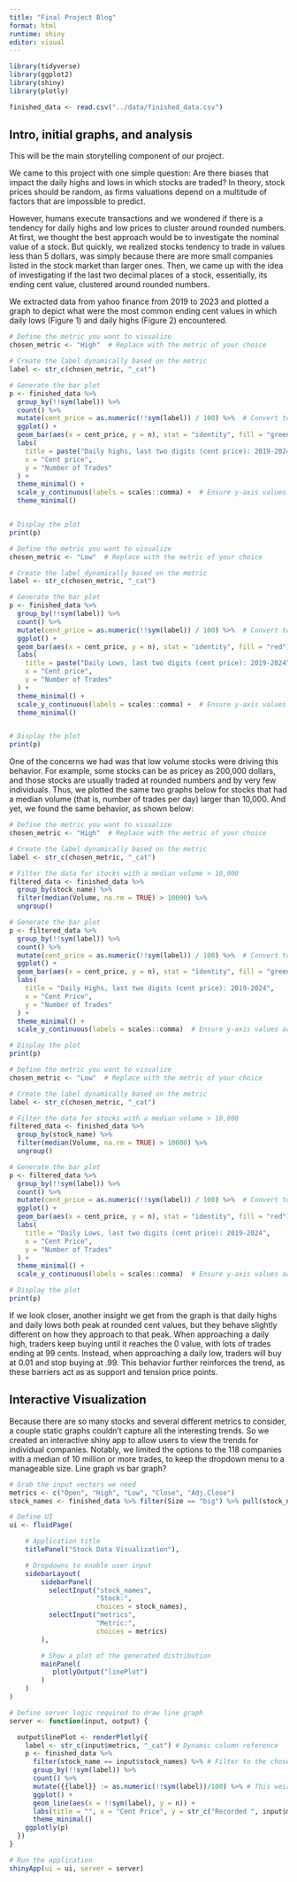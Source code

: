```yaml
---
title: "Final Project Blog"
format: html
runtime: shiny
editor: visual
---
```


```r
library(tidyverse)
library(ggplot2)
library(shiny)
library(plotly)
```

```r
finished_data <- read.csv("../data/finished_data.csv")
```

## Intro, initial graphs, and analysis

This will be the main storytelling component of our project.

We came to this project with one simple question: Are there biases that impact the daily highs and lows in which stocks are traded? In theory, stock prices should be random, as firms valuations depend on a multitude of factors that are impossible to predict.

However, humans execute transactions and we wondered if there is a tendency for daily highs and low prices to cluster around rounded numbers. At first, we thought the best approach would be to investigate the nominal value of a stock. But quickly, we realized stocks tendency to trade in values less than 5 dollars, was simply because there are more small companies listed in the stock market than larger ones. Then, we came up with the idea of investigating if the last two decimal places of a stock, essentially, its ending cent value, clustered around rounded numbers.

We extracted data from yahoo finance from 2019 to 2023 and plotted a graph to depict what were the most common ending cent values in which daily lows (Figure 1) and daily highs (Figure 2) encountered.

```r
# Define the metric you want to visualize
chosen_metric <- "High"  # Replace with the metric of your choice

# Create the label dynamically based on the metric
label <- str_c(chosen_metric, "_cat")

# Generate the bar plot
p <- finished_data %>%
  group_by(!!sym(label)) %>%
  count() %>%
  mutate(cent_price = as.numeric(!!sym(label)) / 100) %>%  # Convert to cent price
  ggplot() +
  geom_bar(aes(x = cent_price, y = n), stat = "identity", fill = "green") +
  labs(
    title = paste("Daily highs, last two digits (cent price): 2019-2024"),
    x = "Cent price",
    y = "Number of Trades"
  ) +
  theme_minimal() +
  scale_y_continuous(labels = scales::comma) +  # Ensure y-axis values are regular counts
  theme_minimal()


# Display the plot
print(p)

```

```r
# Define the metric you want to visualize
chosen_metric <- "Low"  # Replace with the metric of your choice

# Create the label dynamically based on the metric
label <- str_c(chosen_metric, "_cat")

# Generate the bar plot
p <- finished_data %>%
  group_by(!!sym(label)) %>%
  count() %>%
  mutate(cent_price = as.numeric(!!sym(label)) / 100) %>%  # Convert to cent price
  ggplot() +
  geom_bar(aes(x = cent_price, y = n), stat = "identity", fill = "red") +
  labs(
    title = paste("Daily Lows, last two digits (cent price): 2019-2024"),
    x = "Cent price",
    y = "Number of Trades"
  ) +
  theme_minimal() +
  scale_y_continuous(labels = scales::comma) +  # Ensure y-axis values are regular counts
  theme_minimal()


# Display the plot
print(p)
```

One of the concerns we had was that low volume stocks were driving this behavior. For example, some stocks can be as pricey as 200,000 dollars, and those stocks are usually traded at rounded numbers and by very few individuals. Thus, we plotted the same two graphs below for stocks that had a median volume (that is, number of trades per day) larger than 10,000. And yet, we found the same behavior, as shown below:

```r
# Define the metric you want to visualize
chosen_metric <- "High"  # Replace with the metric of your choice

# Create the label dynamically based on the metric
label <- str_c(chosen_metric, "_cat")

# Filter the data for stocks with a median volume > 10,000
filtered_data <- finished_data %>%
  group_by(stock_name) %>%
  filter(median(Volume, na.rm = TRUE) > 10000) %>%
  ungroup()

# Generate the bar plot
p <- filtered_data %>%
  group_by(!!sym(label)) %>%
  count() %>%
  mutate(cent_price = as.numeric(!!sym(label)) / 100) %>%  # Convert to cent price
  ggplot() +
  geom_bar(aes(x = cent_price, y = n), stat = "identity", fill = "green") +
  labs(
    title = "Daily Highs, last two digits (cent price): 2019-2024",
    x = "Cent Price",
    y = "Number of Trades"
  ) +
  theme_minimal() +
  scale_y_continuous(labels = scales::comma)  # Ensure y-axis values are regular counts

# Display the plot
print(p)
```

```r
# Define the metric you want to visualize
chosen_metric <- "Low"  # Replace with the metric of your choice

# Create the label dynamically based on the metric
label <- str_c(chosen_metric, "_cat")

# Filter the data for stocks with a median volume > 10,000
filtered_data <- finished_data %>%
  group_by(stock_name) %>%
  filter(median(Volume, na.rm = TRUE) > 10000) %>%
  ungroup()

# Generate the bar plot
p <- filtered_data %>%
  group_by(!!sym(label)) %>%
  count() %>%
  mutate(cent_price = as.numeric(!!sym(label)) / 100) %>%  # Convert to cent price
  ggplot() +
  geom_bar(aes(x = cent_price, y = n), stat = "identity", fill = "red") +
  labs(
    title = "Daily Lows, last two digits (cent price): 2019-2024",
    x = "Cent Price",
    y = "Number of Trades"
  ) +
  theme_minimal() +
  scale_y_continuous(labels = scales::comma)  # Ensure y-axis values are regular counts

# Display the plot
print(p)
```

If we look closer, another insight we get from the graph is that daily highs and daily lows both peak at rounded cent values, but they behave slightly different on how they approach to that peak. When approaching a daily high, traders keep buying until it reaches the 0 value, with lots of trades ending at 99 cents. Instead, when approaching a daily low, traders will buy at 0.01 and stop buying at .99. This behavior further reinforces the trend, as these barriers act as as support and tension price points.

## Interactive Visualization

Because there are so many stocks and several different metrics to consider, a couple static graphs couldn't capture all the interesting trends. So we created an interactive shiny app to allow users to view the trends for individual companies. Notably, we limited the options to the 118 companies with a median of 10 million or more trades, to keep the dropdown menu to a manageable size. Line graph vs bar graph? 

```r
# Grab the input vectors we need
metrics <- c("Open", "High", "Low", "Close", "Adj.Close")
stock_names <- finished_data %>% filter(Size == "big") %>% pull(stock_name) %>% unique() %>% sort() # For now, only the biggest companies are included as options, to keep the dropdown manageable
```

```r
# Define UI
ui <- fluidPage(

    # Application title
    titlePanel("Stock Data Visualization"),

    # Dropdowns to enable user input 
    sidebarLayout(
        sidebarPanel(
          selectInput("stock_names",
                      "Stock:",
                      choices = stock_names),
          selectInput("metrics",
                      "Metric:",
                      choices = metrics)
        ),

        # Show a plot of the generated distribution
        mainPanel(
           plotlyOutput("linePlot")
        )
    )
)

# Define server logic required to draw line graph
server <- function(input, output) {

  output$linePlot <- renderPlotly({
    label <- str_c(input$metrics, "_cat") # Dynamic column reference
    p <- finished_data %>%
      filter(stock_name == input$stock_names) %>% # Filter to the chosen stock's data
      group_by(!!sym(label)) %>% 
      count() %>% 
      mutate({{label}} := as.numeric(!!sym(label))/100) %>% # This weird syntax is necessary because R treats the dynamic label as a string, rather than a column name
      ggplot() +
      geom_line(aes(x = !!sym(label), y = n)) +
      labs(title = "", x = "Cent Price", y = str_c("Recorded ", input$metrics, "s")) + # Dynamic axis labeling
      theme_minimal()
    ggplotly(p)
  })
}

# Run the application 
shinyApp(ui = ui, server = server)
```
